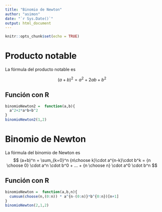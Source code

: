 ```yaml
---
title: "Binomio de Newton"
author: "asimon"
date: "`r Sys.Date()`"
output: html_document
---
```


```r
knitr::opts_chunk$set(echo = TRUE)
```

# Producto notable

La fórmula del producto notable es

$$ (a+b)^2=a^2+2ab+b^2 $$

## Función con R
```r
binomioNewton2 =  function(a,b){
  a^2+2*a*b+b^2
}
binomioNewton2(1,2)
```
# Binomio de Newton
La fórmula del binomio de Newton es
$$ (a+b)^n = \sum_{k=0}^n {n\choose k}\cdot a^{n-k}\cdot b^k = {n \choose 0} \cdot a^n \cdot b^0 + ... + {n \choose n} \cdot a^0 \cdot b^n $$

## Función con R
```r
binomioNewton =  function(a,b,n){
  cumsum(choose(n,(0:n)) * a^{n-(0:n)}*b^{0:n})[n+1]
}
binomioNewton(2,1,2)
```